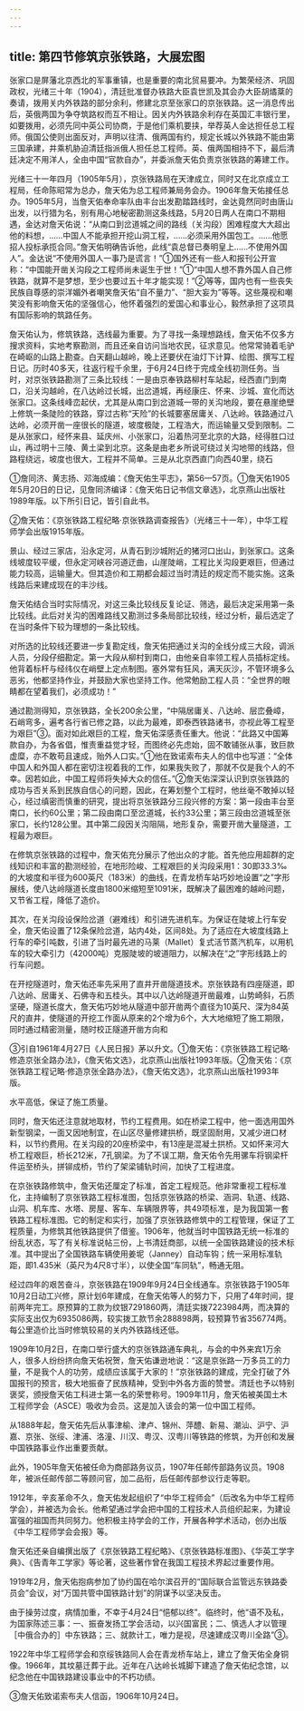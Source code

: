 ```yaml
---
---
---
```

title: 第四节修筑京张铁路，大展宏图
---



张家口是屏藩北京西北的军事重镇，也是重要的南北贸易要冲。为繁荣经济、巩固政权，光绪三十年（1904），清廷批准督办铁路大臣袁世凯及其会办大臣胡燏棻的奏请，拨用关内外铁路的部分余利，修建北京至张家口的京张铁路。这一消息传出后，英俄两国为争夺筑路权而互不相让。因关内外铁路余利存在英国汇丰银行里，如要拨用，必须先同中英公司协商，于是他们乘机要挟，举荐英人金达担任总工程师。俄国公使则出面反对，声明以往清、俄两国有约，规定长城以外铁路不能由第三国承建，并乘机胁迫清廷指派俄人担任总工程师。英、俄两国相持不下，最后清廷决定不用洋人，全由中国“官款自办”，并委派詹天佑负责京张铁路的筹建工作。

光绪三十一年四月（1905年5月），京张铁路局在天津成立，同时又在北京成立工程局，任命陈昭常为总办，詹天佑为总工程师兼局务会办。1906年詹天佑接任总办。1905年5月，当詹天佑奉命率队由丰台出发勘踏路线时，金达竟然同时由唐山出发，以行猎为名，别有用心地秘密勘测这条线路，5月20日两人在南口不期相遇，金达对詹天佑说：“从南口到岔道城之间的路线（关沟段）困难程度大大超出他的料想，……中国人不能承担开挖山洞工程，……必须采用外国包工。……他愿招人投标承揽合同。”詹天佑明确告诉他，此线“袁总督已奏明皇上……不使用外国人”。金达说“不使用外国人一事乃是谎言！”①国外还有一些人和报刊公开宣称：“中国能开凿关沟段之工程师尚未诞生于世！”①“中国人想不靠外国人自己修铁路，就算不是梦想，至少也要过五十年才能实现！”②等等，国内也有一些丧失民族自尊感的崇洋媚外者嘲笑詹天佑“自不量力”、“胆大妄为”等等。这些蔑视和嘲笑没有影响詹天佑的坚强信心，他怀着强烈的爱国心和事业心，毅然承担了这项具有国际影响的筑路任务。

詹天佑认为，修筑铁路，选线最为重要。为了寻找一条理想路线，詹天佑不仅多方搜求资料，实地考察勘测，而且还亲自访问当地农民，征求意见。他常常骑着毛驴在崎岖的山路上勘查。白天翻山越岭，晚上还要伏在油灯下计算、绘图、撰写工程日记。历时40多天，往返行程千余里，于6月24日终于完成全线初测任务。当时，对京张铁路勘测了三条比较线：一是由京奉铁路柳村车站起，经西直门到南口，沿关沟越岭，在八达岭过长城，出岔道城，再经康庄、怀来、沙城、宣化而达张家口。这条线峰峦起伏，尤其是从南口到岔道城一带的关沟地段，要在悬崖绝壁上修筑一条陡险的铁路，穿过古称“天险”的长城要塞居庸关、八达岭。铁路通过八达岭，必须开凿一座很长的隧道，坡度极陡，工程浩大，而运输量又受到限制。二是从张家口，经怀来县、延庆州、小张家口，沿着热河至北京的大路，经得胜口过山，再过明十三陵、黄土梁到北京。这条是由老乡所说可绕过关沟地带的线路，但路程绕远，坡度也很大，工程并不简单。三是从北京西直门向西40里，绕石

①詹同济、黄志扬、邓海成编：《詹天佑生平志》，第56—57页。①詹天佑1905年5月20日的日记，见詹同济编译：《詹天佑日记书信文章选》，北京燕山出版社1989年版。以下所引日记，皆引自此书。

②詹天佑：《京张铁路工程纪略·京张铁路调查报告》（光绪三十一年），中华工程师学会出版1915年版。

景山、经过三家店，沿永定河，从青石到沙城附近的猪河口出山，到张家口。这条线坡度较平缓，但永定河峡谷河道迂曲，山崖陡峭，工程比关沟段更艰巨，但通过能力较高，运输量大。但其造价和工期都会超过当时清廷的规定而不能实施。这条线路后来建成现在的丰沙线。

詹天佑结合当时实际情况，对这三条比较线反复论证、筛选，最后决定采用第一条比较线。此后对关沟的困难路线又勘测过多条局部比较线，经过分析，最后选定了在当时条件下较为理想的一条比较线。

对所选的比较线还要进一步复勘定线，詹天佑把通过关沟的全线分成三大段，调派人员，分段仔细勘定。第一大段从柳村到南口，由他亲自率领工程人员插标定线。他背着标杆与经纬仪在峭壁上定点制图。塞外常有狂风，满天灰沙，不管环境多么恶劣，他都坚持作业，并鼓励大家也坚持工作。他常勉励工程人员：“全世界的眼睛都在望着我们，必须成功！”

通过勘测得知，京张铁路，全长200余公里，“中隔居庸关、八达岭、层峦叠嶂，石峭弯多，遍考各行省已修之路，以此为最难，即泰西铁路诸书，亦视此等工程至为艰巨”③。面对如此艰巨的工程，詹天佑深感责任重大。他说：“此路又中国筹款自办，为各省倡，惟责重益觉才轻，而图终必先虑始，固不敢铺张从事，致巨款虚糜，亦不敢苟且速成，贻外人口实。”①他在致诺索布夫人的信中也写道：“全体中国人和外国人都在密切注视着我的工作，如果我失败了，那就不仅是我个人的不幸。因若如此，中国工程师将失掉大众的信任。”②詹天佑深深认识到京张铁路的成功与否关系到民族自信心的问题，因此，在筹划整个工程时，他丝毫不敢掉以轻心，经过缜密而慎重的研究，提出将京张铁路分三段兴修的方案：第一段由丰台至南口，长约60公里；第二段由南口至岔道城，长约33公里；第三段由岔道城至张家口，长约128公里。其中第二段因关沟阻隔，地形复杂，需要开凿大量隧道，工程最为艰巨。

在修筑京张铁路的过程中，詹天佑充分展示了他出众的才能。首先他应用超群的定线知识和丰富的勘测经验，在地形险峻、工程艰巨的关沟段采用1：30即33.3‰的大坡度和半径为600英尺（183米）的曲线，在青龙桥车站巧妙地设置“之”字形展线，使八达岭隧道长度由1800米缩短至1091米，既解决了最困难的越岭问题，又节省工程，降低了造价。

其次，在关沟段设保险岔道（避难线）和引进先进机车。为保证在陡坡上行车安全，詹天佑设置了12条保险岔道，站内4处，区间8处。为了适应在大坡度线路上行车的牵引吨数，引进了当时最先进的马莱（Mallet）复式活节蒸汽机车，以用机车的较大牵引力（42000吨）克服陡坡的坡道阻力，以解决在“之”字形线路上的行车问题。

在开挖隧道时，詹天佑还率先采用了直井开凿隧道技术。京张铁路有四座隧道，即八达岭、居庸关、石佛寺和五桂头。其中以八达岭隧道开凿最难，山势崎斜，石质坚硬，隧道长度大，詹天佑巧妙地从隧道中部开凿两个直径为10英尺、深为84英尺的直井，使隧道的开挖工作面从原来的2个增为6个，大大地缩短了施工期限，同时通过精密测量，随时校正隧道开凿方向和

③引自1961年4月27日《人民日报》茅以升文。①詹天佑：《京张铁路工程记略·修造京张全路办法》，《詹天佑文选》，北京燕山出版社1993年版。②詹天佑：《京张铁路工程记略·修造京张全路办法》，《詹天佑文选》，北京燕山出版社1993年版。

水平高低，保证了施工质量。

同时，詹天佑还注意就地取材，节约工程费用。如在桥梁工程中，他一面选用国外新型钢梁，一面又因地制宜，在山区尽量修建拱桥，既坚固耐用，又减少进口材料，以节约费用。在关沟段的20座桥梁中，有13座是混凝土拱桥。又如怀来河大桥工程艰巨，桥长212米，7孔钢梁。为了不误工期，詹天佑令先用骡车将钢梁杆件运至桥头，拼铆成桥，节约了架梁铺轨时间，加快了工程进度。

在京张铁路修筑中，詹天佑还厘定了标准，首定工程规范。他非常重视工程标准化，主持编制了京张铁路工程标准图，包括京张铁路的桥梁、涵洞、轨道、线路、山洞、机车库、水塔、房屋、客车、车辆限界等，共49项标准，是为我国第一套铁路工程标准图。它的制定和实行，加强了京张铁路修筑中的工程管理，保证了工程质量，为修筑其他铁路提供了借鉴。1906年，他就当时中国铁路无统一标准的纷乱状态，写了有关标准说帖三份，上书清廷商部，以统一全国铁路建设的技术标准。其中提出了全国铁路车辆使用姜坭（Janney）自动车钩；统一采用标准轨距，即1.435米（英尺为4尺8寸半），以使全国“车同轨”，畅通无阻。

经过四年的艰苦奋斗，京张铁路在1909年9月24日全线通车。京张铁路于1905年10月2日动工兴修，原计划6年建成，在詹天佑等人的努力下，只用了4年时间，提前两年完工。原预算的工款为纹银7291860两，清廷实拨7223984两，而决算的实际支出仅为6935086两，较实拨工款节余288898两，较预算节省356774两。每公里造价比当时修筑较易的关内外铁路线还低。

1909年10月2日，在南口举行盛大的京张铁路通车典礼，与会的中外来宾1万余人，很多人纷纷挤向詹天佑祝贺，詹天佑谦逊地说：“这是京张路一万多员工的力量，不是我个人的功劳，成绩应该属于大家的！”京张铁路的建成，完全打破了外国报刊的预言，极大地振奋了民族精神，受到中外各方面的赞誉。清廷也予以特别褒奖，颁授詹天佑工科进士第一名的荣誉称号。1909年11月，詹天佑被美国土木工程师学会（ASCE）吸收为会员。这是加入该会的第一位中国工程师。

从1888年起，詹天佑先后从事津榆、津卢、锦州、萍醴、新易、潮汕、沪宁、沪嘉、京张、张绥、津浦、洛潼、川汉、粤汉、汉粤川等铁路的修筑，为开创和发展中国铁路事业作出重要贡献。

此外，1905年詹天佑被任命为商部路务议员，1907年任邮传部路务议员。1908年，被派任邮传部二等顾问官，加二品衔，后任邮传部参议行走等职。

1912年，辛亥革命不久，詹天佑发起组织了“中华工程师会”（后改名为中华工程师学会），并被选为会长。他希望通过学会把中国的工程技术人员组织起来，为建设富强的祖国而共同努力。他积极主持学会的工作，开展各种学术活动，创办出版《中华工程师学会会报》等。

詹天佑还亲自编撰出版了《京张铁路工程纪略》、《京张铁路标准图》、《华英工学字典》、《告青年工学家》等论著，这些著作曾在我国工程技术界起过重要作用。

1919年2月，詹天佑抱病参加了协约国在哈尔滨召开的“国际联合监管远东铁路委员会”会议，对“万国共管中国铁路计划”的阴谋予以坚决反击。

由于操劳过度，病情加重，不幸于4月24日“悒郁以终”。临终时，他“语不及私，为国家陈述三事：一、振奋发扬工学会活动，以兴国富民；二、慎选人才以管理［中俄合办的］中东铁路；三、就款计工，唯力是视，尽速建成汉粤川全路”③。

1922年中华工程师学会和京绥铁路同人会在青龙桥车站上，建立了詹天佑全身铜像。1966年，其坟墓迁葬于此。近年在八达岭长城脚下建造了詹天佑纪念馆，以纪念他在中国铁路建设事业中的不朽功绩。

③詹天佑致诺索布夫人信函，1906年10月24日。